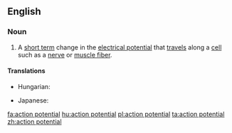 ==English==

===Noun===
{{en-noun}}
{{wikipedia}}

# A [[short term]] change in the [[electrical potential]] that [[travel]]s along a [[cell]] such as a [[nerve]] or [[muscle fiber]].

====Translations====
{{trans-top|electrical potential}}
* Hungarian: {{t+|hu|akciós potenciál}}
{{trans-mid}}
* Japanese: {{t|ja|活動電位|sc=Jpan}}
{{trans-bottom}}

[[fa:action potential]]
[[hu:action potential]]
[[pl:action potential]]
[[ta:action potential]]
[[zh:action potential]]